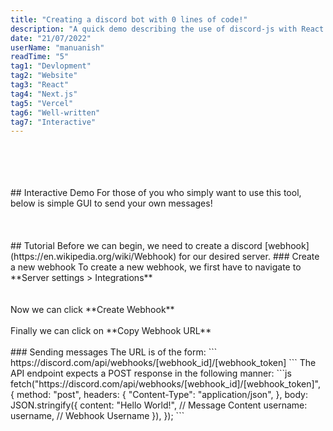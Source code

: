```yaml
---
title: "Creating a discord bot with 0 lines of code!"
description: "A quick demo describing the use of discord-js with React."
date: "21/07/2022"
userName: "manuanish"
readTime: "5"
tag1: "Devlopment"
tag2: "Website"
tag3: "React"
tag4: "Next.js"
tag5: "Vercel"
tag6: "Well-written"
tag7: "Interactive"
---
```

<br/>
<br/>
<BlogImage src="/discord-nextjs.png" width="1686" height="882" caption="Image source: @nextjs"/>
<br/>
<br/>
## <Twemoji emoji="📦"/> Interactive Demo
For those of you who simply want to use this tool, below is simple GUI to send your own messages!
<br/>
<br/>
<WebhookDemo />
<br/>
<br/>
## Tutorial
Before we can begin, we need to create a discord [webhook](https://en.wikipedia.org/wiki/Webhook) for our desired server.
### <Twemoji emoji="🔗"/> Create a new webhook
To create a new webhook, we first have to navigate to **Server settings > Integrations**
<br/>
<BlogImage src="/blog/discord-next/integrations-dropdown.png" width="1619" height="1080" />
<br/>
<BlogImage src="/blog/discord-next/integrations-page.png" width="1920" height="1080" />
<br/>
Now we can click **Create Webhook**
<br/>
<BlogImage src="/blog/discord-next/new-webhook.png" width="1920" height="1080" />
<br/>
Finally we can click on **Copy Webhook URL**
<br/>
<BlogImage src="/blog/discord-next/copy-webhook-url.png" width="1920" height="1080" />
<br/>
### <Twemoji emoji="🚀"/> Sending messages
The URL is of the form:
```
https://discord.com/api/webhooks/[webhook_id]/[webhook_token]
```
The API endpoint expects a POST response in the following manner:
```js
fetch("https://discord.com/api/webhooks/[webhook_id]/[webhook_token]", {
  method: "post",
  headers: {
    "Content-Type": "application/json",
  },
  body: JSON.stringify({
    content: "Hello World!",  // Message Content
    username: username,  // Webhook Username
  }),
});
```

